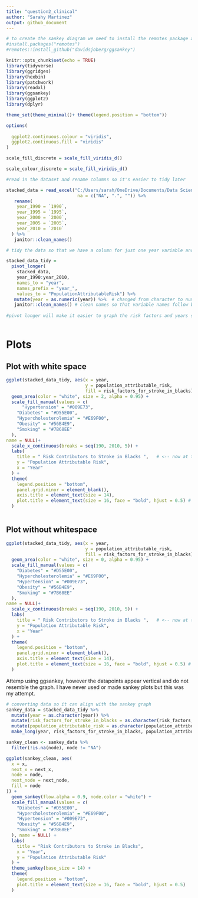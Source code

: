 ```yaml
---
title: "question2_clinical"
author: "Sarahy Martinez"
output: github_document
---
```


```r
# to create the sankey diagram we need to install the remotes package and githbut package 
#install.packages("remotes")
#remotes::install_github("davidsjoberg/ggsankey")

```

```r

knitr::opts_chunk$set(echo = TRUE)
library(tidyverse)
library(ggridges)
library(hexbin)
library(patchwork)
library(readxl)
library(ggsankey)
library(ggplot2)
library(dplyr) 

theme_set(theme_minimal()+ theme(legend.position = "bottom"))

options(
  
  ggplot2.continuous.colour = "viridis",
  ggplot2.continuous.fill = "viridis"
)

scale_fill_discrete = scale_fill_viridis_d()    

scale_colour_discrete = scale_fill_viridis_d() 


```


```r
#read in the dataset and rename columns so it's easier to tidy later

stacked_data = read_excel("C:/Users/sarah/OneDrive/Documents/Data Science/clinical/Stacked_column_stroke_blacks_noAF.xlsx",
                           na = c("NA", ".", "")) %>% 
   rename(
    year_1990 = `1990`,
    year_1995 = `1995`,
    year_2000 = `2000`,
    year_2005 = `2005`,
    year_2010 = `2010`
  ) %>%
   janitor::clean_names()
```

```r

# tidy the data so that we have a column for just one year variable and not multiple 

stacked_data_tidy = 
  pivot_longer(
    stacked_data, 
    year_1990:year_2010,
    names_to = "year",    
    names_prefix = "year_", 
    values_to = "PopulationAttributableRisk") %>% 
   mutate(year = as.numeric(year)) %>%  # changed from character to numeric so year can be treated as value
   janitor::clean_names() # clean names so that variable names follow better naming conventions
                                
#pivot longer will make it easier to graph the risk factors and years separately 



```

# Plots 

## Plot with white space 

```r


ggplot(stacked_data_tidy, aes(x = year, 
                              y = population_attributable_risk, 
                              fill = risk_factors_for_stroke_in_blacks)) +
  geom_area(color = "white", size = 2, alpha = 0.95) +
  scale_fill_manual(values = c(
      "Hypertension" = "#009E73",
    "Diabetes" = "#D55E00",
    "Hypercholesterolemia" = "#E69F00",
    "Obesity" = "#56B4E9",
    "Smoking" = "#7B68EE"
  ),
name = NULL)+
  scale_x_continuous(breaks = seq(190, 2010, 5)) +
  labs(
    title = " Risk Contributors to Stroke in Blacks ",   # <-- now at top
    y = "Population Attributable Risk",                                
    x = "Year"
  ) +
  theme(
    legend.position = "bottom",
    panel.grid.minor = element_blank(),
    axis.title = element_text(size = 14),
    plot.title = element_text(size = 16, face = "bold", hjust = 0.5) # centered title
  )



```


## Plot without whitespace 

```r


ggplot(stacked_data_tidy, aes(x = year, 
                              y = population_attributable_risk, 
                              fill = risk_factors_for_stroke_in_blacks)) +
  geom_area(color = "white", size = 0, alpha = 0.95) +
  scale_fill_manual(values = c(
    "Diabetes" = "#D55E00",
    "Hypercholesterolemia" = "#E69F00",
    "Hypertension" = "#009E73",
    "Obesity" = "#56B4E9",
    "Smoking" = "#7B68EE"
  ),
name = NULL)+
  scale_x_continuous(breaks = seq(190, 2010, 5)) +
  labs(
    title = " Risk Contributors to Stroke in Blacks ",   # <-- now at top
    y = "Population Attributable Risk",                                
    x = "Year"
  ) +
  theme(
    legend.position = "bottom",
    panel.grid.minor = element_blank(),
    axis.title = element_text(size = 14),
    plot.title = element_text(size = 16, face = "bold", hjust = 0.5) # centered title
  )


```


Attemp using ggsankey, however the datapoints appear vertical and do not resemble the graph. I have never used or made sankey plots but this was my attempt. 

```r

# converting data so it can align with the sankey graph
sankey_data = stacked_data_tidy %>%
  mutate(year = as.character(year)) %>%
  mutate(risk_factors_for_stroke_in_blacks = as.character(risk_factors_for_stroke_in_blacks)) %>%  #swtich to ask character bc the sankey wont take numerical values
  mutate(population_attributable_risk = as.character(population_attributable_risk)) %>% 
  make_long(year, risk_factors_for_stroke_in_blacks, population_attributable_risk)

sankey_clean <- sankey_data %>%
  filter(!is.na(node), node != "NA")

ggplot(sankey_clean, aes(
  x = x,
  next_x = next_x,
  node = node,
  next_node = next_node,
  fill = node
)) +
  geom_sankey(flow.alpha = 0.9, node.color = "white") +
  scale_fill_manual(values = c(
    "Diabetes" = "#D55E00",
    "Hypercholesterolemia" = "#E69F00",
    "Hypertension" = "#009E73",
    "Obesity" = "#56B4E9",
    "Smoking" = "#7B68EE"
  ), name = NULL) +
  labs(
    title = "Risk Contributors to Stroke in Blacks",
    x = "Year",
    y = "Population Attributable Risk"
  ) +
  theme_sankey(base_size = 14) +
  theme(
    legend.position = "bottom",
    plot.title = element_text(size = 16, face = "bold", hjust = 0.5)
  )
```

